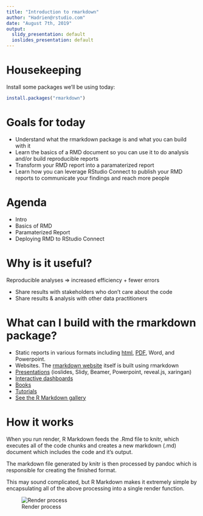 ```yaml
---
title: "Introduction to rmarkdown"
author: "Hadrien@rstudio.com"
date: "August 7th, 2019"
output:
  slidy_presentation: default
  ioslides_presentation: default
---
```


# Housekeeping 

Install some packages we'll be using today: 

```r
install.packages("rmarkdown")
```

# Goals for today

* Understand what the rmarkdown package is and what you can build with it
* Learn the basics of a RMD document so you can use it to do analysis and/or build reproducible reports
* Transform your RMD report into a paramaterized report
* Learn how you can leverage RStudio Connect to publish your RMD reports to communicate your findings and reach more people


# Agenda 

* Intro 
* Basics of RMD
* Paramaterized Report
* Deploying RMD to RStudio Connect 


# Why is it useful? 

Reproducible analyses $\Longrightarrow$ increased efficiency + fewer errors

- Share results with stakeholders who don't care about the code 
- Share results & analysis with other data practitioners

# What can I build with the rmarkdown package? 

- Static reports in various formats including [html](http://colorado.rstudio.com/rsc/content/1129/report.html){target="_blank"}, [PDF](https://colorado.rstudio.com/rsc/content/2612/2019-report.pdf){target="_blank"}, Word, and Powerpoint. 
- Websites. The [rmarkdown website](https://rmarkdown.rstudio.com/){target="_blank"} itself is built using rmarkdown
- [Presentations](http://svmiller.com/rmarkdown-example.pdf){target="_blank"} (ioslides, Slidy, Beamer, Powerpoint, reveal.js, xaringan)
- [Interactive dashboards](https://gallery.shinyapps.io/cran-gauge/){target="_blank"}
- [Books](https://bookdown.org/yihui/rmarkdown/books.html){target="_blank"}
- [Tutorials](https://rstudio.github.io/learnr/){target="_blank"}
- [See the R Markdown gallery](https://rmarkdown.rstudio.com/gallery.html){target="_blank"}


# How it works
 
When you run render, R Markdown feeds the .Rmd file to knitr, which executes all of the code chunks and creates a new markdown (.md) document which includes the code and it’s output.

The markdown file generated by knitr is then processed by pandoc which is responsible for creating the finished format.

This may sound complicated, but R Markdown makes it extremely simple by encapsulating all of the above processing into a single  render function.

![Render process](https://d33wubrfki0l68.cloudfront.net/61d189fd9cdf955058415d3e1b28dd60e1bd7c9b/b739c/lesson-images/rmarkdownflow.png)



